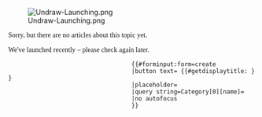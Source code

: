 <noinclude>
{{X/Template
|description=
This template shows the placeholder that's called by the [[Template:X/DisplayCat|DisplayCat template]] when a category contains no articles; see [[Template:X/NothingHere#Preview|preview]].

|extensions=
{{X/Template/Extension|extension=Display_Title}}
{{X/Template/Extension|extension=Page_Forms}}
|templates=
{{X/Template/Template|1|template=X/DisplayCat}}
{{X/Template/Template|2|template=X/SetProperty}}
{{X/Template/Template|2|template=X/NothingHere}}
{{X/Template/Template|3|template=X/NotLoggedIn}}
|i18n=
{{X/Template/i18n|i18n=atlas-section-nothinghere-addarticle}}
{{X/Template/i18n|i18n=atlas-section-nothinghere-addnewarticle}}
{{X/Template/i18n|i18n=atlas-section-nothinghere-addarticleabout}}
{{X/Template/i18n|i18n=atlas-section-nothinghere-title}}
{{X/Template/i18n|i18n=atlas-section-nothinghere-close}}
{{X/Template/i18n|i18n=atlas-section-nothinghere-subscribe}}
|files=
{{X/Template/File|file=Undraw-Launching.png}}
|preview=
<div class="border px-3">
{{X/DisplayCat}}
</div>
}}</noinclude><includeonly>
<div class="container">
    <div class="row">
        <div class="col-12 col-md-6"><!--
            -->[[File:Undraw-Launching.png|frameless|class=img-width p-5 p-md-3 p-lg-5|link=]]
        </div>
        <div class="col-12 col-md-6 d-flex flex-column justify-content-center p-5 p-md-3 p-lg-5">
            <div class="text-center border-bottom mb-3 pb-3" style="font-family: 'Klee One', cursive;">
                <p class="mb-1">Sorry, but there are no articles about this topic yet.</p>
                <p>We've launched recently – please check again later.</p>
            </div>
            <div class="d-flex justify-content-center">
                <div class="d-flex flex-column my-3 mx-4">
                    <!-- Button/Modal to create another article in this category -->
                    <div class="btn" type="button" data-toggle="modal" data-target="#add-article"><!--
                        --><span class="text-primary far fa-edit fa-3x" id="add-article-btn"></span>
                    </div>
                    <div class="modal fade" id="add-article" tabindex="-1" role="dialog" aria-labelledby="AddArticle" aria-hidden="true">
                        <div class="modal-dialog modal-dialog-centered mt-0 mb-5" role="document">
                            <div class="modal-content">
                                <!-- InputBox (for logged in users) -->
                                <div class="modal-body d-none user-show" id="add-article-user">
                                    <div class="h3 text-center border-0">{{int:atlas-section-nothinghere-addnewarticle}}</div>
                                    {{#forminput:form=create
                                    |button text={{int:atlas-section-nothinghere-addarticleabout}} {{#getdisplaytitle:{{FULLPAGENAME}} }}
                                    |placeholder={{int:atlas-section-nothinghere-title}}
                                    |query string=Category[0][name]={{PAGENAME}}
                                    |no autofocus
                                    }}
                                </div>
                                <!-- Sign-up message for anonymous users -->
                                <div class="modal-body anonymous-show" id="not-logged-in">
                                    {{X/NotLoggedIn}}
                                </div>
                                <div class="modal-footer">
                                    <div class="btn btn-secondary" data-dismiss="modal">{{int:atlas-section-nothinghere-close}}</div>
                                </div>
                            </div>
                        </div>
                    </div>
                    <div style="font-family: 'Klee One', cursive;">{{int:atlas-section-nothinghere-addarticle}}</div>
                </div>
                <div class="d-flex flex-column my-3 mx-4">
                    <div class="btn" type="button" data-toggle="modal" data-target="#social-media"><!--
                        --><span class="text-primary far fa-bell fa-3x" id="add-article-btn"></span>
                    </div>
                    <div style="font-family: 'Klee One', cursive;">{{int:atlas-section-nothinghere-subscribe}}</div> 
                </div>
            </div>
        </div>
    </div>
</div></includeonly>